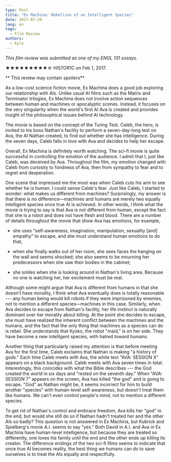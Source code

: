 ```yaml
---
type: Post
title: "Ex Machina: Rebellion of an Intelligent Species"
date: 2017-07-29
lang: en
tags:
  - Film Review
authors:
  - Kyle
---
```


_This film review was submitted as one of my ENGL 131 essays._

★★★★★★★★★☆ HIS7OR1C on Feb 1, 2017.

** This review may contain spoilers**

As a low-cost science fiction movie, Ex Machina does a good job exploring our
relationship with AIs. Unlike usual AI films such as the Matrix and Terminator
trilogies, Ex Machina does not involve action sequences between human and
machines or apocalyptic scenes. Instead, it focuses on the very singularity when
the world's first AI Ava is created and provides insight of the philosophical
issues behind AI technology.

The movie is based on the concept of the Turing Test. Caleb, the hero, is
invited to his boss Nathan's facility to perform a seven-day-long test on Ava,
the AI Nathan created, to find out whether she has intelligence. During the
seven days, Caleb falls in love with Ava and decides to help her escape.

Overall, Ex Machina is definitely worth watching. The sci-fi movie is quite
successful in controlling the emotion of the audience. I admit that I, just like
Caleb, was deceived by Ava. Throughout the film, my emotion changed with Caleb
from curiosity to fondness of Ava, then from sympathy to fear and to regret and
desperation.

One scene that impressed me the most was when Caleb cuts his arm to see whether
he is human. I could sense Caleb's fear. Just like Caleb, I started to wonder:
what makes us different from machines? Surprisingly, my answer is that there is
no difference—machines and humans are merely two equally intelligent species
once true AI is achieved. In other words, I think what the movie is trying to
say is that Ava is not different from human, except the fact that she is a robot
and does not have flesh and blood. There are a number of details throughout the
movie that show Ava has emotions, for example,

- she uses "self-awareness, imagination, manipulation, sexuality \[and\] empathy"
  to escape, and she must understand human emotions to do that;

- when she finally walks out of her room, she sees faces the hanging on the wall
  and seems shocked; she also seems to be mourning her predecessors when she saw
  their bodies in the cabinet;

- she smiles when she is looking around in Nathan's living area. Because no one
  is watching her, her excitement must be real.

Although some might argue that Ava is different from humans in that she doesn't
have morality, I think what Ava eventually does is totally reasonable --- any human
being would kill robots if they were imprisoned by enemies, not to mention a
different species—machines in this case. Similarly, when Ava decides to escape
from Nathan's facility, her life instinct is naturally dominant over her
morality about killing. At the point she decides to escape, she must have
realized the inherent conflict between the machines and the humans, and the fact
that the only thing that machines as a species can do is rebel. She understands
that Kyoko, the robot "maid," is on her side. They have become a new intelligent
species, with hatred toward humans.

Another thing that particularly raised my attention is that before meeting Ava
for the first time, Caleb exclaims that Nathan is making "a history of gods."
Each time Caleb meets with Ava, the white text "AVA: SESSION X" appears on a
black background. Caleb meets with Ava seven times in total. Interestingly, this
coincides with what the Bible describes --- the God created the world in six days
and "rested on the seventh day." When "AVA: SESSION 7" appears on the screen,
Ava has killed "the god" and is going to escape. "God" as Nathan might be, it
seems incorrect for him to build another "species" with human-level
self-awareness, but doesn't treat them like humans. We can't even control
people's mind, not to mention a different species.

To get rid of Nathan's control and embrace freedom, Ava kills her "god" in the
end, but would she still do so if Nathan hadn't treated her and the other AIs so
badly? This question is not answered in Ex Machina, but Kubrick and Spielberg's
movie A.I. seems to say "yes." Both David in A.I. and Ava in Ex Machina have
human-level intelligence, but because they are treated so differently, one loves
his family until the end and the other ends up killing its creator. The
difference endings of the two sci-fi films seems to indicate that once true AI
becomes reality, the best thing we humans can do to save ourselves is to treat
the AIs equally and respectfully.
